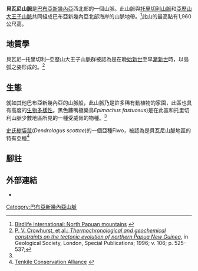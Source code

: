 '''貝瓦尼山脈'''是[[巴布亞新幾內亞|巴布亞新幾內亞]]西北部的一個山脈。此山脈與[[托里切利山脈|托里切利山脈]]和[[亞歷山大王子山脈|亞歷山大王子山脈]]共同組成巴布亞新幾內亞北部海岸的山脈地帶。<ref name="birdlife">[http://www.birdlife.org/datazone/ebas/index.html?action=EbaHTMDetails.asp&sid=175&m=0 Birdlife International: North Papuan mountains] {{Wayback|url=http://www.birdlife.org/datazone/ebas/index.html?action=EbaHTMDetails.asp&sid=175&m=0 |date=20090103051719 }}<!--retrieved 11 August 2010--></ref>此山的最高點有1,960公尺高。

==地質學==
貝瓦尼─托里切利─亞歷山大王子山脈群被認為是在晚[[始新世|始新世]]至早[[漸新世|漸新世]]時，以島弧之姿形成的。<ref>[http://www.jstor.org/pss/3893167 P. V. Crowhurst, et al.: ''Thermochronological and geochemical constraints on the tectonic evolution of northern Papua New Guinea''], in Geological Society, London, Special Publications; 1996; v. 106; p. 525-537;<!--retrieved 11 August 2010--></ref>

==生態==
就如其他巴布亞新幾內亞的山脈般，此山脈乃是許多稀有動植物的家園，此區也具有高度的[[生物多樣性|生物多樣性]]。黑色鐮嘴極樂鳥''Epimachus fastuosus'')是在此區和托里切利山脈少數地區所見的一種受威脅的物種。<ref name="birdlife"/>

[[史氏樹袋鼠|史氏樹袋鼠]](''Dendrolagus scottae'')的一個亞種Fiwo，被認為是貝瓦尼山脈地區的特有亞種<ref>[http://www.tenkile.com/tenkile_tree_kangaroo.html Tenkile Conservation Alliance] {{Wayback|url=http://www.tenkile.com/tenkile_tree_kangaroo.html |date=20140225060902 }} {{webarchive|url=https://web.archive.org/web/20140225060902/http://www.tenkile.com/tenkile_tree_kangaroo.html |date=2014-02-25 }}<!--retrieved 11 August 2010--></ref>

==腳註==
{{reflist}}
<!--英語原文腳註部份參照之文獻，皆於2010年8月11日閱覽-->
== 外部連結 ==
* {{cite peakbagger |pid=13035 |name=Bewani Mountains High Point, Papua New Guinea}}

[[Category:巴布亞新幾內亞山脈|Category:巴布亞新幾內亞山脈]]

{{coord|3.1666667|S|141.25|E|display=title}}